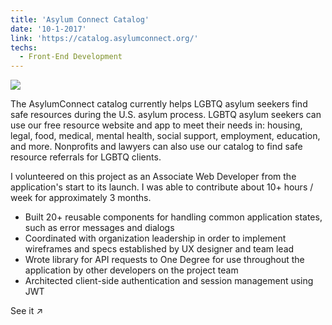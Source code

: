 ```yaml
---
title: 'Asylum Connect Catalog'
date: '10-1-2017'
link: 'https://catalog.asylumconnect.org/'
techs:
  - Front-End Development
---
```



[![](./asylum-connect.jpg)](https://catalog.asylumconnect.org/)

The AsylumConnect catalog currently helps LGBTQ asylum seekers find safe resources during the U.S. asylum process. LGBTQ asylum seekers can use our free resource website and app to meet their needs in: housing, legal, food, medical, mental health, social support, employment, education, and more. Nonprofits and lawyers can also use our catalog to find safe resource referrals for LGBTQ clients.

I volunteered on this project as an Associate Web Developer from the application's start to its launch. I was able to contribute about 10+ hours / week for approximately 3 months.

- Built 20+ reusable components for handling common application states, such as error messages and dialogs
- Coordinated with organization leadership in order to implement wireframes and specs established by UX designer and team lead
- Wrote library for API requests to One Degree for use throughout the application by other developers on the project team
- Architected client-side authentication and session management using JWT

<ExternalLink href="https://catalog.asylumconnect.org"><span>See it ↗️</span></ExternalLink>
